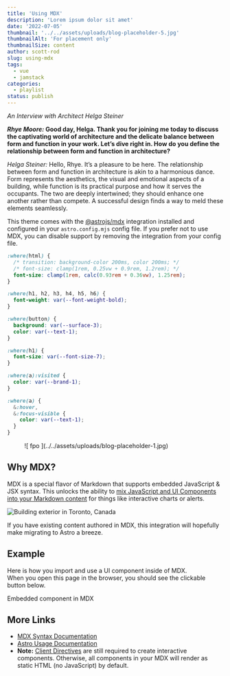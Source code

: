 ```yaml
---
title: 'Using MDX'
description: 'Lorem ipsum dolor sit amet'
date: '2022-07-05'
thumbnail: '../../assets/uploads/blog-placeholder-5.jpg'
thumbnailAlt: 'For placement only'
thumbnailSize: content
author: scott-rod
slug: using-mdx
tags:
  - vue
  - jamstack
categories:
  - playlist
status: publish
---
```


*An Interview with Architect Helga Steiner*

***Rhye Moore:* Good day, Helga. Thank you for joining me today to discuss the captivating world of architecture and the delicate balance between form and function in your work. Let’s dive right in. How do you define the relationship between form and function in architecture?**

*Helga Steiner:* Hello, Rhye. It’s a pleasure to be here. The relationship between form and function in architecture is akin to a harmonious dance. Form represents the aesthetics, the visual and emotional aspects of a building, while function is its practical purpose and how it serves the occupants. The two are deeply intertwined; they should enhance one another rather than compete. A successful design finds a way to meld these elements seamlessly.

This theme comes with the [@astrojs/mdx](https://docs.astro.build/en/guides/integrations-guide/mdx/) integration installed and configured in your `astro.config.mjs` config file. If you prefer not to use MDX, you can disable support by removing the integration from your config file.

```css
:where(html) {
  /* transition: background-color 200ms, color 200ms; */
  /* font-size: clamp(1rem, 0.25vw + 0.9rem, 1.2rem); */
  font-size: clamp(1rem, calc(0.93rem + 0.36vw), 1.25rem);
}

:where(h1, h2, h3, h4, h5, h6) {
  font-weight: var(--font-weight-bold);
}

:where(button) {
  background: var(--surface-3);
  color: var(--text-1);
}

:where(h1) {
  font-size: var(--font-size-7);
}

:where(a):visited {
  color: var(--brand-1);
}

:where(a) {
  &:hover,
  &:focus-visible {
    color: var(--text-1);
  }
}
```

<Figure frame containerColumn="column-full" caption="The quick brown fox jumps over the lazy dog">![ fpo ](../../assets/uploads/blog-placeholder-1.jpg)</Figure>

## Why MDX?

MDX is a special flavor of Markdown that supports embedded JavaScript & JSX syntax. This unlocks the ability to [mix JavaScript and UI Components into your Markdown content](https://docs.astro.build/en/guides/markdown-content/#mdx-features) for things like interactive charts or alerts.

![Building exterior in Toronto, Canada](../../assets/uploads/building-exterior.webp)

If you have existing content authored in MDX, this integration will hopefully make migrating to Astro a breeze.

## Example

Here is how you import and use a UI component inside of MDX.  
When you open this page in the browser, you should see the clickable button below.


<HeaderLink href="#" onclick="alert('clicked!')">
	Embedded component in MDX
</HeaderLink>

## More Links

- [MDX Syntax Documentation](https://mdxjs.com/docs/what-is-mdx)
- [Astro Usage Documentation](https://docs.astro.build/en/guides/markdown-content/#markdown-and-mdx-pages)
- **Note:** [Client Directives](https://docs.astro.build/en/reference/directives-reference/#client-directives) are still required to create interactive components. Otherwise, all components in your MDX will render as static HTML (no JavaScript) by default.

